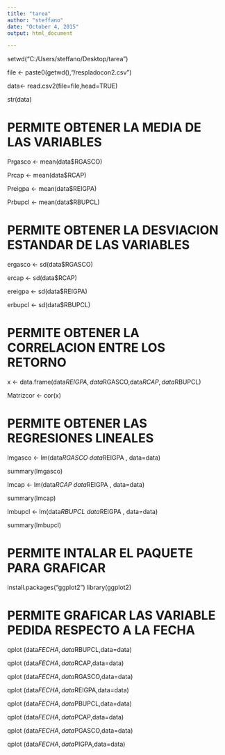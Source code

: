 ```yaml
---
title: "tarea"
author: "steffano"
date: "October 4, 2015"
output: html_document

---
```

setwd("C:/Users/steffano/Desktop/tarea")

file <- paste0(getwd(),"/respladocon2.csv")

data<- read.csv2(file=file,head=TRUE)

str(data)


# PERMITE OBTENER LA MEDIA DE LAS VARIABLES

Prgasco <- mean(data$RGASCO)

Prcap <- mean(data$RCAP)

Preigpa <- mean(data$REIGPA)

Prbupcl <- mean(data$RBUPCL)

# PERMITE OBTENER LA DESVIACION ESTANDAR DE LAS VARIABLES

ergasco <- sd(data$RGASCO)

ercap <- sd(data$RCAP)

ereigpa <- sd(data$REIGPA)

erbupcl <-  sd(data$RBUPCL)

# PERMITE OBTENER LA CORRELACION ENTRE LOS RETORNO

x <- data.frame(data$REIGPA,data$RGASCO,data$RCAP,data$RBUPCL)

Matrizcor <- cor(x)

# PERMITE OBTENER LAS REGRESIONES LINEALES

lmgasco <- lm(data$RGASCO ~ data$REIGPA , data=data)

summary(lmgasco)

lmcap <- lm(data$RCAP ~ data$REIGPA , data=data)

summary(lmcap)

lmbupcl <- lm(data$RBUPCL ~ data$REIGPA , data=data)

summary(lmbupcl)


# PERMITE INTALAR EL PAQUETE PARA GRAFICAR
install.packages("ggplot2")
library(ggplot2)

# PERMITE GRAFICAR LAS VARIABLE PEDIDA RESPECTO A LA FECHA

qplot (data$FECHA,data$RBUPCL,data=data)

qplot (data$FECHA,data$RCAP,data=data)

qplot (data$FECHA,data$RGASCO,data=data)

qplot (data$FECHA,data$REIGPA,data=data)

qplot (data$FECHA,data$PBUPCL,data=data)

qplot (data$FECHA,data$PCAP,data=data)

qplot (data$FECHA,data$PGASCO,data=data)

qplot (data$FECHA,data$PIGPA,data=data)










